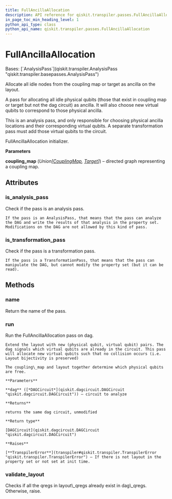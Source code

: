 ```yaml
---
title: FullAncillaAllocation
description: API reference for qiskit.transpiler.passes.FullAncillaAllocation
in_page_toc_min_heading_level: 1
python_api_type: class
python_api_name: qiskit.transpiler.passes.FullAncillaAllocation
---
```


# FullAncillaAllocation

<Class id="qiskit.transpiler.passes.FullAncillaAllocation" isDedicatedPage={true} github="https://github.com/qiskit/qiskit/tree/stable/0.25/qiskit/transpiler/passes/layout/full_ancilla_allocation.py" signature="qiskit.transpiler.passes.FullAncillaAllocation(*args, **kwargs)">
  Bases: [`AnalysisPass`](qiskit.transpiler.AnalysisPass "qiskit.transpiler.basepasses.AnalysisPass")

  Allocate all idle nodes from the coupling map or target as ancilla on the layout.

  A pass for allocating all idle physical qubits (those that exist in coupling map or target but not the dag circuit) as ancilla. It will also choose new virtual qubits to correspond to those physical ancilla.

  <Admonition title="Note" type="note">
    This is an analysis pass, and only responsible for choosing physical ancilla locations and their corresponding virtual qubits. A separate transformation pass must add those virtual qubits to the circuit.
  </Admonition>

  FullAncillaAllocation initializer.

  **Parameters**

  **coupling\_map** (*Union\[*[*CouplingMap*](qiskit.transpiler.CouplingMap "qiskit.transpiler.CouplingMap")*,* [*Target*](qiskit.transpiler.Target "qiskit.transpiler.Target")*]*) – directed graph representing a coupling map.

  ## Attributes

  ### is\_analysis\_pass

  <Attribute id="qiskit.transpiler.passes.FullAncillaAllocation.is_analysis_pass">
    Check if the pass is an analysis pass.

    If the pass is an AnalysisPass, that means that the pass can analyze the DAG and write the results of that analysis in the property set. Modifications on the DAG are not allowed by this kind of pass.
  </Attribute>

  ### is\_transformation\_pass

  <Attribute id="qiskit.transpiler.passes.FullAncillaAllocation.is_transformation_pass">
    Check if the pass is a transformation pass.

    If the pass is a TransformationPass, that means that the pass can manipulate the DAG, but cannot modify the property set (but it can be read).
  </Attribute>

  ## Methods

  ### name

  <Function id="qiskit.transpiler.passes.FullAncillaAllocation.name" signature="name()">
    Return the name of the pass.
  </Function>

  ### run

  <Function id="qiskit.transpiler.passes.FullAncillaAllocation.run" signature="run(dag)">
    Run the FullAncillaAllocation pass on dag.

    Extend the layout with new (physical qubit, virtual qubit) pairs. The dag signals which virtual qubits are already in the circuit. This pass will allocate new virtual qubits such that no collision occurs (i.e. Layout bijectivity is preserved)

    The coupling\_map and layout together determine which physical qubits are free.

    **Parameters**

    **dag** ([*DAGCircuit*](qiskit.dagcircuit.DAGCircuit "qiskit.dagcircuit.DAGCircuit")) – circuit to analyze

    **Returns**

    returns the same dag circuit, unmodified

    **Return type**

    [DAGCircuit](qiskit.dagcircuit.DAGCircuit "qiskit.dagcircuit.DAGCircuit")

    **Raises**

    [**TranspilerError**](transpiler#qiskit.transpiler.TranspilerError "qiskit.transpiler.TranspilerError") – If there is not layout in the property set or not set at init time.
  </Function>

  ### validate\_layout

  <Function id="qiskit.transpiler.passes.FullAncillaAllocation.validate_layout" signature="static validate_layout(layout_qubits, dag_qubits)">
    Checks if all the qregs in layout\_qregs already exist in dag\_qregs. Otherwise, raise.
  </Function>
</Class>

